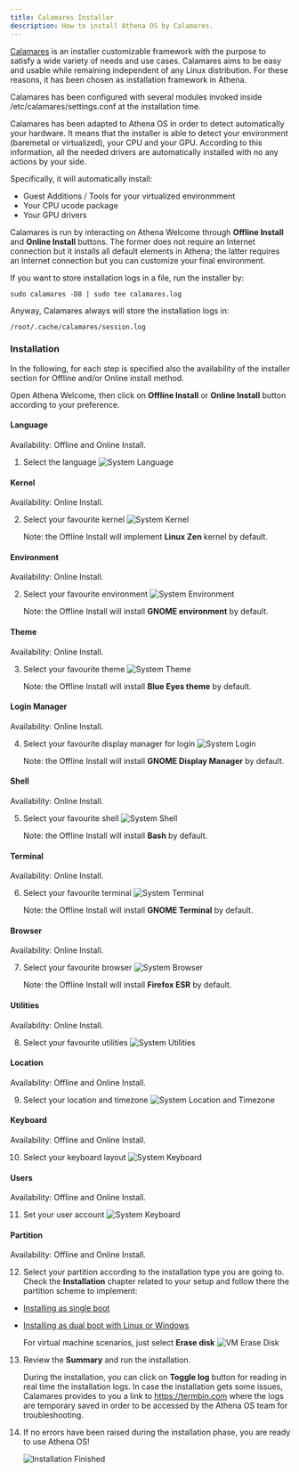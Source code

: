 ```yaml
---
title: Calamares Installer
description: How to install Athena OS by Calamares.
---
```


[Calamares](https://calamares.io/) is an installer customizable framework with the purpose to satisfy a wide variety of needs and use cases. Calamares aims to be easy and usable while remaining independent of any Linux distribution. For these reasons, it has been chosen as installation framework in Athena.

Calamares has been configured with several modules invoked inside /etc/calamares/settings.conf at the installation time.

Calamares has been adapted to Athena OS in order to detect automatically your hardware. It means that the installer is able to detect your environment (baremetal or virtualized), your CPU and your GPU. According to this information, all the needed drivers are automatically installed with no any actions by your side.

Specifically, it will automatically install:
* Guest Additions / Tools for your virtualized environmment
* Your CPU ucode package
* Your GPU drivers

Calamares is run by interacting on Athena Welcome through **Offline Install** and **Online Install** buttons. The former does not require an Internet connection but it installs all default elements in Athena; the latter requires an Internet connection but you can customize your final environment.

If you want to store installation logs in a file, run the installer by:
```
sudo calamares -D8 | sudo tee calamares.log
```
Anyway, Calamares always will store the installation logs in:
```
/root/.cache/calamares/session.log
```

### Installation

In the following, for each step is specified also the availability of the installer section for Offline and/or Online install method.

Open Athena Welcome, then click on **Offline Install** or **Online Install** button according to your preference.

#### Language
Availability: Offline and Online Install.

1. Select the language
   ![System Language](@assets/images/calamares-welcome-offline.png)

#### Kernel
Availability: Online Install.

2. Select your favourite kernel
   ![System Kernel](@assets/images/calamares-kernel.png)

   Note: the Offline Install will implement **Linux Zen** kernel by default.

#### Environment
Availability: Online Install.

2. Select your favourite environment
   ![System Environment](@assets/images/calamares-environment.png)

   Note: the Offline Install will install **GNOME environment** by default.

#### Theme
Availability: Online Install.

3. Select your favourite theme
   ![System Theme](@assets/images/calamares-theme.png)

   Note: the Offline Install will install **Blue Eyes theme** by default.

#### Login Manager
Availability: Online Install.

4. Select your favourite display manager for login
   ![System Login](@assets/images/calamares-login.png)

   Note: the Offline Install will install **GNOME Display Manager** by default.

#### Shell
Availability: Online Install.

5. Select your favourite shell
   ![System Shell](@assets/images/calamares-shell.png)

   Note: the Offline Install will install **Bash** by default.

#### Terminal
Availability: Online Install.

6. Select your favourite terminal
   ![System Terminal](@assets/images/calamares-terminal.png)

   Note: the Offline Install will install **GNOME Terminal** by default.

#### Browser
Availability: Online Install.

7. Select your favourite browser
   ![System Browser](@assets/images/calamares-browser.png)

   Note: the Offline Install will install **Firefox ESR** by default.

#### Utilities
Availability: Online Install.

8. Select your favourite utilities
   ![System Utilities](@assets/images/calamares-utilities.png)

#### Location
Availability: Offline and Online Install.

9. Select your location and timezone
   ![System Location and Timezone](@assets/images/calamares-location.png)

#### Keyboard
Availability: Offline and Online Install.

10. Select your keyboard layout
   ![System Keyboard](@assets/images/calamares-keyboard.png)

#### Users
Availability: Offline and Online Install.

11. Set your user account
   ![System Keyboard](@assets/images/calamares-users.png)

#### Partition
Availability: Offline and Online Install.

12. Select your partition according to the installation type you are going to. Check the **Installation** chapter related to your setup and follow there the partition scheme to implement:
* [Installing as single boot](/en/installation/install-single-boot/#partitioning)
* [Installing as dual boot with Linux or Windows](/en/installation/install-dual-boot/#partitioning)
    
    For virtual machine scenarios, just select **Erase disk**
    ![VM Erase Disk](@assets/images/calamares-vm-erase.png)

13. Review the **Summary** and run the installation.

    During the installation, you can click on **Toggle log** button for reading in real time the installation logs. In case the installation gets some issues, Calamares provides to you a link to https://termbin.com where the logs are temporary saved in order to be accessed by the Athena OS team for troubleshooting.

14. If no errors have been raised during the installation phase, you are ready to use Athena OS!

    ![Installation Finished](@assets/images/calamares-finish.png)
